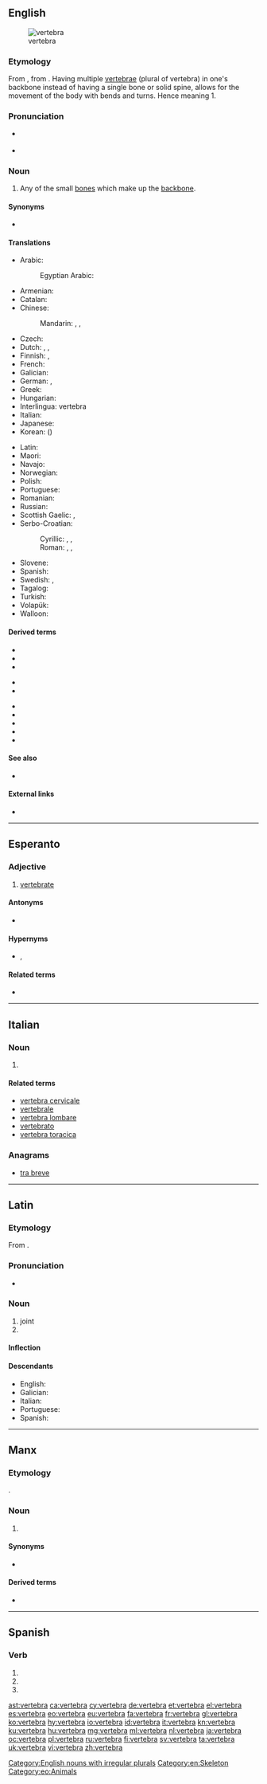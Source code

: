 {{also|vértebra}}
==English==
[[Image:Gray93.png|thumb|vertebra]]

===Etymology===
From {{etyl|la|en}} {{m|la|vertebra||joint}}, from {{m|la|vertere||to turn}}. Having multiple [[vertebrae]] (plural of vertebra) in one's backbone instead of having a single bone or solid spine, allows for the movement of the body with bends and turns. Hence meaning 1.

===Pronunciation===
* {{a|UK}} {{IPA|/ˈvɜːtɪbɹə/|lang=en}}
* {{audio|en-us-vertebra.ogg|Audio (US)|lang=en}}

===Noun===
{{en-noun|vertebræ|vertebrae|vertebras}}

# Any of the small [[bone]]s which make up the [[backbone]].

====Synonyms====
* {{l|en|spondyle}} {{qualifier|rare}}

====Translations====
{{trans-top|any of the small bones which make up the backbone}}
* Arabic: {{t|ar|فَقَرَة|f}}
*: Egyptian Arabic: {{t|arz|فقرة|f|tr=faqara|sc=Arab}}
* Armenian: {{t+|hy|ող}}
* Catalan: {{t|ca|vèrtebra|f}}
* Chinese:
*: Mandarin: {{t+|cmn|椎骨|tr=zhuīgǔ|sc=Hani}}, {{t+|cmn|脊椎|tr=jǐzhuī|sc=Hani}}, {{t+|cmn|脊椎骨|tr=jǐzhuīgǔ|sc=Hani}}
* Czech: {{t+|cs|obratel|m}}
* Dutch: {{t+|nl|wervel|m}}, {{t|nl|rugwervel|m}}, {{t|nl|ruggengraatswervel|m}}
* Finnish: {{t+|fi|nikama}}, {{t+|fi|selkänikama}}
* French: {{t+|fr|vertèbre|m}}
* Galician: {{t+|gl|vértebra|f}}
* German: {{t+|de|Wirbel|m}}, {{t|de|Wirbelknochen|m}}
* Greek: {{t+|el|σπόνδυλος|m}}
* Hungarian: {{t+|hu|csigolya}}
* Interlingua: vertebra
* Italian: {{t+|it|vertebra|f}}
* Japanese: {{t+|ja|椎骨|tr=ついこつ, tsuikotsu|sc=Jpan}}
* Korean: {{t+|ko|척추|sc=Kore}} ({{t+|ko|脊椎|sc=Kore}})
{{trans-mid}}
* Latin: {{t|la|vertebra}}
* Maori: {{t|mi|tangai}}
* Navajo: {{t|nv|íígháán}}
* Norwegian: {{t|no|ryggvirvel|m}}
* Polish: {{t+|pl|kręg|m-in}}
* Portuguese: {{t+|pt|vértebra|f}}
* Romanian: {{t+|ro|vertebră|f}}
* Russian: {{t+|ru|позвоно́к|m}}
* Scottish Gaelic: {{t|gd|cnàimh an droma|m}}, {{t|gd|dromaltach|m}}
* Serbo-Croatian:
*: Cyrillic: {{t|sh|пршљен|m}}, {{t|sh|краљежак|m}}, {{t|sh|краљешак|m}}
*: Roman: {{t+|sh|pršljen|m}}, {{t+|sh|kralježak|m}}, {{t+|sh|kralješak|m}}
* Slovene: {{t+|sl|vretence|n}}
* Spanish: {{t+|es|vértebra|f}}
* Swedish: {{t|sv|ryggkota|c}}, {{t+|sv|kota|c}}
* Tagalog: {{t|tl|gulugod}}
* Turkish: {{t+|tr|omur}}
* Volapük: {{t+|vo|bäkavireb}}
* Walloon: {{t+|wa|cronzoxh|m}}
{{trans-bottom}}

====Derived terms====
{{der-top}}
* {{l|en|intervertebral}}
* {{l|en|intervertebrally}}
* {{l|en|vertebral}}
{{der-mid}}
* {{l|en|vertebrally}}
* {{l|en|vertebrate}}
{{der-bottom}}

* {{l|en|cervical vertebra}}
* {{l|en|coccygeal vertebra}}
* {{l|en|lumbar vertebra}}
* {{l|en|sacral vertebra}}
* {{l|en|thoracic vertebra}}

====See also====
* {{l|en|coccyx}}

====External links====
* {{pedialite}}

[[Category:English nouns with irregular plurals]]
[[Category:en:Skeleton]]

----

==Esperanto==

===Adjective===
{{eo-head}}

# [[vertebrate]]

====Antonyms====
* {{l|eo|malvertebra|gloss=invertebrate}}

====Hypernyms====
* {{l|eo|ĥordohava}}, {{l|eo|ĥordula|gloss=[[chordate]]}}

====Related terms====
* {{l|eo|vertebro|gloss=a vertebrate}}

[[Category:eo:Animals]]

----

==Italian==
{{wikipedia|lang=it}}

===Noun===
{{it-noun|f}}

# {{label|it|skeleton}} {{l|en|vertebra}}

====Related terms====
* [[vertebra cervicale]]
* [[vertebrale]]
* [[vertebra lombare]]
* [[vertebrato]]
* [[vertebra toracica]]

===Anagrams===
* [[tra breve#Italian|tra breve]]

----

==Latin==
{{wikipedia|lang=la}}

===Etymology===
From {{suffix|verto|bra|gloss1=to turn|alt1=vert(ō)|lang=la}}.

===Pronunciation===
* {{la-IPA|vertebra}}

===Noun===
{{la-noun|vertebra||vertebrae|f|first}}

# joint
# {{l|en|vertebra}}

====Inflection====
{{la-decl-1st|vertebr}}

====Descendants====
* English: {{l|en|vertebra}}
* Galician: {{l|gl|vértebra}}
* Italian: {{l|it|vertebra}}
* Portuguese: {{l|pt|vértebra}}
* Spanish: {{l|es|vértebra}}

----

==Manx==

===Etymology===
{{borrowing|la|vertebra|lang=gv}}.

===Noun===
{{gv-noun|f|vertebraghyn|vertebra}}

# {{label|gv|anatomy}} {{l|en|vertebra}}

====Synonyms====
* {{l|gv|junt craue-drommey}}

====Derived terms====
* {{l|gv|vertebragh|gloss=vertebrate, vertebral}}

----

==Spanish==

===Verb===
{{es-verb-form}}

# {{es-verb form of|mood=ind|tense=pres|num=s|pers=2|formal=y|ending=ar|vertebrar}}
# {{es-verb form of|mood=ind|tense=pres|num=s|pers=3|ending=ar|vertebrar}}
# {{es-verb form of|mood=imp|num=s|pers=2|formal=n|sense=+|ending=ar|vertebrar}}

[[ast:vertebra]]
[[ca:vertebra]]
[[cy:vertebra]]
[[de:vertebra]]
[[et:vertebra]]
[[el:vertebra]]
[[es:vertebra]]
[[eo:vertebra]]
[[eu:vertebra]]
[[fa:vertebra]]
[[fr:vertebra]]
[[gl:vertebra]]
[[ko:vertebra]]
[[hy:vertebra]]
[[io:vertebra]]
[[id:vertebra]]
[[it:vertebra]]
[[kn:vertebra]]
[[ku:vertebra]]
[[hu:vertebra]]
[[mg:vertebra]]
[[ml:vertebra]]
[[nl:vertebra]]
[[ja:vertebra]]
[[oc:vertebra]]
[[pl:vertebra]]
[[ru:vertebra]]
[[fi:vertebra]]
[[sv:vertebra]]
[[ta:vertebra]]
[[uk:vertebra]]
[[vi:vertebra]]
[[zh:vertebra]]